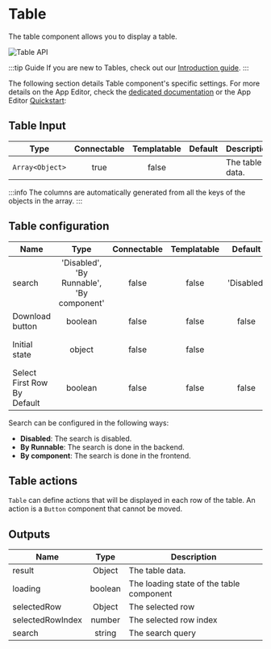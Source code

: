 
# Table

The table component allows you to display a table.

![Table API](../../assets/apps/4_app_component_library/table.png.webp)

:::tip Guide
If you are new to Tables, check out our [Introduction guide](../../misc/9_guides/table/index.md).
:::

The following section details Table component's specific settings. For more details on the App Editor, check the [dedicated documentation](../0_app_editor/index.mdx) or the App Editor [Quickstart](../../getting_started/7_apps_quickstart/index.mdx):

<div class="grid grid-cols-2 gap-6 mb-4">
	<DocCard
		color="orange"
		title="App Editor Documentation"
		description="The app editor is a low-code builder to create custom User Interfaces with a mix of drag-and-drop and code."
		href="/docs/apps/app_editor"
	/>
	<DocCard
		color="orange"
		title="Apps Quickstart"
		description="Learn how to build your first app in a matter of minutes."
		href="/docs/getting_started/apps_quickstart"
	/>
</div>

## Table Input

|      Type       | Connectable | Templatable | Default | Description     |
| :-------------: | :---------: | :---------: | :-----: | --------------- |
| `Array<Object>` |    true     |    false    |         | The table data. |

:::info
The columns are automatically generated from all the keys of the objects in the array.
:::

## Table configuration

| Name                        |                   Type                    | Connectable | Templatable |  Default   | Description                                                                                                                                                                            |
| --------------------------- | :---------------------------------------: | :---------: | :---------: | :--------: | -------------------------------------------------------------------------------------------------------------------------------------------------------------------------------------- |
| search                      | 'Disabled', 'By Runnable', 'By component' |    false    |    false    | 'Disabled' | The search query to filter the table.                                                                                                                                                  |
| Download button             |                  boolean                  |    false    |    false    |   false    | Whether to display a download button.                                                                                                                                                  |
| Initial state               |                  object                   |    false    |    false    |            | The initial state of the table: any configuration that can be passed to the tanstack table component as initial state (https://tanstack.com/table/v8/docs/api/core/table#initialstate) |
| Select First Row By Default |                  boolean                  |    false    |    false    |   false    | Whether you want the first row to be selected by default.                                                                                                                              |

Search can be configured in the following ways:

- **Disabled**: The search is disabled.
- **By Runnable**: The search is done in the backend.
- **By component**: The search is done in the frontend.

## Table actions

`Table` can define actions that will be displayed in each row of the table. An action is a `Button` component that cannot be moved.

## Outputs

| Name             |  Type   | Description                              |
| ---------------- | :-----: | ---------------------------------------- |
| result           | Object  | The table data.                          |
| loading          | boolean | The loading state of the table component |
| selectedRow      | Object  | The selected row                         |
| selectedRowIndex | number  | The selected row index                   |
| search           | string  | The search query                         |
